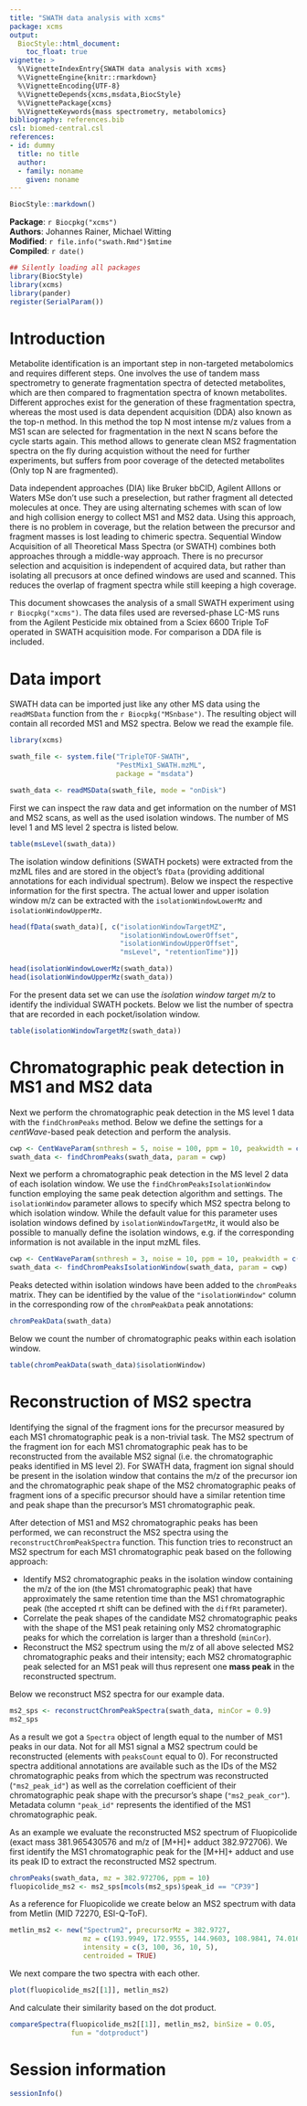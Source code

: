 ```yaml
---
title: "SWATH data analysis with xcms"
package: xcms
output:
  BiocStyle::html_document:
    toc_float: true
vignette: >
  %\VignetteIndexEntry{SWATH data analysis with xcms}
  %\VignetteEngine{knitr::rmarkdown}
  %\VignetteEncoding{UTF-8}
  %\VignetteDepends{xcms,msdata,BiocStyle}
  %\VignettePackage{xcms}
  %\VignetteKeywords{mass spectrometry, metabolomics}
bibliography: references.bib
csl: biomed-central.csl
references:
- id: dummy
  title: no title
  author:
  - family: noname
    given: noname
---
```


```r
BiocStyle::markdown()
```

**Package**: `r Biocpkg("xcms")`<br />
**Authors**: Johannes Rainer, Michael Witting<br />
**Modified**: `r file.info("swath.Rmd")$mtime`<br />
**Compiled**: `r date()`

```r
## Silently loading all packages
library(BiocStyle)
library(xcms)
library(pander)
register(SerialParam())
```

# Introduction

Metabolite identification is an important step in non-targeted metabolomics and
requires different steps. One involves the use of tandem mass spectrometry to
generate fragmentation spectra of detected metabolites, which are then compared
to fragmentation spectra of known metabolites. Different approches exist for the
generation of these fragmentation spectra, whereas the most used is data
dependent acquisition (DDA) also known as the top-n method. In this method the
top N most intense m/z values from a MS1 scan are selected for fragmentation in
the next N scans before the cycle starts again. This method allows to generate
clean MS2 fragmentation spectra on the fly during acquistion without the need
for further experiments, but suffers from poor coverage of the detected
metabolites (Only top N are fragmented).

Data independent approaches (DIA) like Bruker bbCID, Agilent AllIons or Waters
MSe don't use such a preselection, but rather fragment all detected molecules at
once. They are using alternating schemes with scan of low and high collision
energy to collect MS1 and MS2 data. Using this approach, there is no problem in
coverage, but the relation between the precursor and fragment masses is lost
leading to chimeric spectra. Sequential Window Acquisition of all Theoretical
Mass Spectra (or SWATH) combines both approaches through a middle-way
approach. There is no precursor selection and acquisition is independent of
acquired data, but rather than isolating all precusors at once defined windows
are used and scanned. This reduces the overlap of fragment spectra while still
keeping a high coverage.

This document showcases the analysis of a small SWATH experiment using
`r Biocpkg("xcms")`. The data files used are reversed-phase
LC-MS runs from the Agilent Pesticide mix obtained from a Sciex 6600 Triple ToF
operated in SWATH acquisition mode. For comparison a DDA file is included.

# Data import

SWATH data can be imported just like any other MS data using the `readMSData`
function from the `r Biocpkg("MSnbase")`. The resulting object will contain all
recorded MS1 and MS2 spectra. Below we read the example file.

```r
library(xcms)

swath_file <- system.file("TripleTOF-SWATH",
                          "PestMix1_SWATH.mzML",
                          package = "msdata")

swath_data <- readMSData(swath_file, mode = "onDisk")

```

First we can inspect the raw data and get information on the number of MS1 and
MS2 scans, as well as the used isolation windows. The number of MS level 1 and
MS level 2 spectra is listed below.

```r
table(msLevel(swath_data))
```

The isolation window definitions (SWATH pockets) were extracted from the mzML
files and are stored in the object's `fData` (providing additional annotations
for each individual spectrum). Below we inspect the respective information for
the first spectra. The actual lower and upper isolation window m/z can be
extracted with the `isolationWindowLowerMz` and `isolationWindowUpperMz`.

```r
head(fData(swath_data)[, c("isolationWindowTargetMZ",
                           "isolationWindowLowerOffset",
                           "isolationWindowUpperOffset",
                           "msLevel", "retentionTime")])

head(isolationWindowLowerMz(swath_data))
head(isolationWindowUpperMz(swath_data))

```

For the present data set we can use the *isolation window target m/z* to
identify the individual SWATH pockets. Below we list the number of spectra that
are recorded in each pocket/isolation window.

```r
table(isolationWindowTargetMz(swath_data))
```

# Chromatographic peak detection in MS1 and MS2 data

Next we perform the chromatographic peak detection in the MS level 1 data with
the `findChromPeaks` method. Below we define the settings for a *centWave*-based
peak detection and perform the analysis.

```r
cwp <- CentWaveParam(snthresh = 5, noise = 100, ppm = 10, peakwidth = c(3, 30))
swath_data <- findChromPeaks(swath_data, param = cwp)

```

Next we perform a chromatographic peak detection in the MS level 2 data of each
isolation window. We use the `findChromPeaksIsolationWindow` function employing
the same peak detection algorithm and settings. The `isolationWindow` parameter
allows to specify which MS2 spectra belong to which isolation window. While the
default value for this parameter uses isolation windows defined by
`isolationWindowTargetMz`, it would also be possible to manually define the
isolation windows, e.g. if the corresponding information is not available in the
input mzML files.

```r
cwp <- CentWaveParam(snthresh = 3, noise = 10, ppm = 10, peakwidth = c(3, 30))
swath_data <- findChromPeaksIsolationWindow(swath_data, param = cwp)
```

Peaks detected within isolation windows have been added to the `chromPeaks`
matrix. They can be identified by the value of the `"isolationWindow"` column in
the corresponding row of the `chromPeakData` peak annotations:

```r
chromPeakData(swath_data)
```

Below we count the number of chromatographic peaks within each isolation window.

```r
table(chromPeakData(swath_data)$isolationWindow)
```

# Reconstruction of MS2 spectra

Identifying the signal of the fragment ions for the precursor measured by each
MS1 chromatographic peak is a non-trivial task. The MS2 spectrum of the fragment
ion for each MS1 chromatographic peak has to be reconstructed from the available
MS2 signal (i.e. the chromatographic peaks identified in MS level 2). For SWATH
data, fragment ion signal should be present in the isolation window that
contains the m/z of the precursor ion and the chromatographic peak shape of the
MS2 chromatographic peaks of fragment ions of a specific precursor should have a
similar retention time and peak shape than the precursor's MS1 chromatographic
peak.

After detection of MS1 and MS2 chromatographic peaks has been performed, we can
reconstruct the MS2 spectra using the `reconstructChromPeakSpectra`
function. This function tries to reconstruct an MS2 spectrum for each MS1
chromatographic peak based on the following approach:

- Identify MS2 chromatographic peaks in the isolation window containing the m/z of
  the ion (the MS1 chromatographic peak) that have approximately the same
  retention time than the MS1 chromatographic peak (the accepted rt shift can be
  defined with the `diffRt` parameter).
- Correlate the peak shapes of the candidate MS2 chromatographic peaks with the
  shape of the MS1 peak retaining only MS2 chromatographic peaks for which the
  correlation is larger than a threshold (`minCor`).
- Reconstruct the MS2 spectrum using the m/z of all above selected MS2
  chromatographic peaks and their intensity; each MS2 chromatographic peak
  selected for an MS1 peak will thus represent one **mass peak** in the
  reconstructed spectrum.

Below we reconstruct MS2 spectra for our example data.

```r
ms2_sps <- reconstructChromPeakSpectra(swath_data, minCor = 0.9)
ms2_sps
```

As a result we got a `Spectra` object of length equal to the number of MS1 peaks
in our data. Not for all MS1 signal a MS2 spectrum could be reconstructed
(elements with `peaksCount` equal to 0). For reconstructed spectra additional
annotations are available such as the IDs of the MS2 chromatographic peaks from
which the spectrum was reconstructed (`"ms2_peak_id"`) as well as the
correlation coefficient of their chromatographic peak shape with the precursor's
shape (`"ms2_peak_cor"`). Metadata column `"peak_id"` represents the identified
of the MS1 chromatographic peak.

As an example we evaluate the reconstructed MS2 spectrum of Fluopicolide (exact
mass 381.965430576 and m/z of [M+H]+ adduct 382.972706). We first identify the
MS1 chromatographic peak for the [M+H]+ adduct and use its peak ID to extract
the reconstructed MS2 spectrum.

```r
chromPeaks(swath_data, mz = 382.972706, ppm = 10)
fluopicolide_ms2 <- ms2_sps[mcols(ms2_sps)$peak_id == "CP39"]
```

As a reference for Fluopicolide we create below an MS2 spectrum with data from
Metlin (MID 72270, ESI-Q-ToF).

```r
metlin_ms2 <- new("Spectrum2", precursorMz = 382.9727,
                  mz = c(193.9949, 172.9555, 144.9603, 108.9841, 74.0161),
                  intensity = c(3, 100, 36, 10, 5),
                  centroided = TRUE)
```

We next compare the two spectra with each other.

```r
plot(fluopicolide_ms2[[1]], metlin_ms2)
```

And calculate their similarity based on the dot product.

```r
compareSpectra(fluopicolide_ms2[[1]], metlin_ms2, binSize = 0.05,
               fun = "dotproduct")
```


# Session information

```r
sessionInfo()
```

